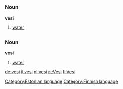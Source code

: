 =={{et}}==
[[Category:Estonian language]]
===Noun===
'''vesi'''
#[[water]]

=={{fi}}==
[[Category:Finnish language]]
===Noun===
'''vesi'''
#[[water]]

[[de:vesi]]
[[it:vesi]]
[[nl:vesi]]
[[pt:Vesi]]
[[fi:Vesi]]